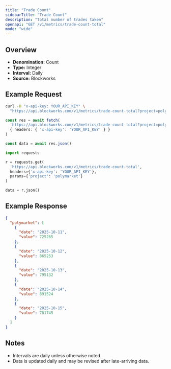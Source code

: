 ```yaml
---
title: "Trade Count"
sidebarTitle: "Trade Count"
description: "Total number of trades taken"
openapi: "GET /v1/metrics/trade-count-total"
mode: "wide"
---
```


## Overview

- **Denomination:** Count
- **Type:** Integer
- **Interval:** Daily
- **Source:** Blockworks

## Example Request

<CodeGroup>

```bash cURL
curl -H "x-api-key: YOUR_API_KEY" \
  "https://api.blockworks.com/v1/metrics/trade-count-total?project=polymarket"
```

```typescript TypeScript
const res = await fetch(
  'https://api.blockworks.com/v1/metrics/trade-count-total?project=polymarket',
  { headers: { 'x-api-key': 'YOUR_API_KEY' } }
)

const data = await res.json()
```

```python Python
import requests

r = requests.get(
  'https://api.blockworks.com/v1/metrics/trade-count-total',
  headers={'x-api-key': 'YOUR_API_KEY'},
  params={'project': 'polymarket'}
)

data = r.json()
```

</CodeGroup>

## Example Response

```json
{
  "polymarket": [
    {
      "date": "2025-10-11",
      "value": 725265
    },
    {
      "date": "2025-10-12",
      "value": 865253
    },
    {
      "date": "2025-10-13",
      "value": 795132
    },
    {
      "date": "2025-10-14",
      "value": 891524
    },
    {
      "date": "2025-10-15",
      "value": 781745
    }
  ]
}
```

## Notes
- Intervals are daily unless otherwise noted.
- Data is updated daily and may be revised after late-arriving data.